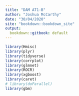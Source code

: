 ```yaml
---
title: "DAM AT1-B"
author: "Joshua McCarthy"
date: "30/04/2020"
site: "bookdown::bookdown_site"
output:
  bookdown::gitbook: default
---
```


```r
library(Hmisc)
library(plyr)
library(tidyverse)
library(corrplot)
library(glmnet)
library(ROCR)
library(xgboost)
library(caret)
# library(doParallel)
library(gbm)
```

